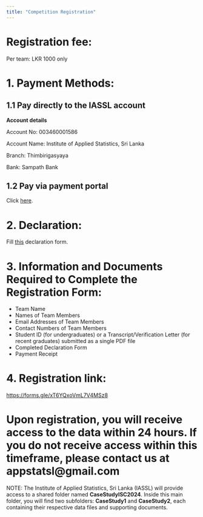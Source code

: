 ```yaml
---
title: "Competition Registration"
---
```


# Registration fee:

Per team: LKR 1000 only

# 1. Payment Methods:

## 1.1 Pay directly to the IASSL account

**Account details**

Account No: 003460001586

Account Name: Institute of Applied Statistics, Sri Lanka

Branch: Thimbirigasyaya

Bank: Sampath Bank

## 1.2 Pay via payment portal

Click [here](https://pay.iassl.lk/).

# 2. Declaration:

Fill [this](/declaration/declaration.pdf) declaration form.

# 3. Information and Documents Required to Complete the Registration Form:

-   Team Name
-   Names of Team Members
-   Email Addresses of Team Members
-   Contact Numbers of Team Members
-   Student ID (for undergraduates) or a Transcript/Verification Letter (for recent graduates) submitted as a single PDF file
-   Completed Declaration Form
-   Payment Receipt

# 4. Registration link:

<https://forms.gle/xT6YQxoVmL7V4MSz8>

# Upon registration, you will receive access to the data within 24 hours. If you do not receive access within this timeframe, please contact us at appstatsl\@gmail.com

NOTE: The Institute of Applied Statistics, Sri Lanka (IASSL) will provide access to a shared folder named **CaseStudyISC2024**. Inside this main folder, you will find two subfolders: **CaseStudy1** and **CaseStudy2**, each containing their respective data files and supporting documents.